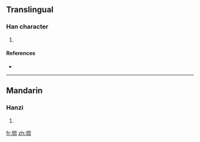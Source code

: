 ==Translingual==

===Han character===
{{Han char|rn=32|rad=土|as=05|sn=8|four=|canj=土尸尸山 (GSSU)}}

# {{defn|Han|sort=土05}}

====References====
* {{Han ref|kx=0227.271|hdz=10432.020|uh=5787|ud=22407}}

----

==Mandarin==

===Hanzi===
{{cmn-hanzi|pin=[[ào]] ([[ao4]])|wg=ao<sup>4</sup>}}

# {{defn|Mandarin}}

[[fr:垇]]
[[zh:垇]]